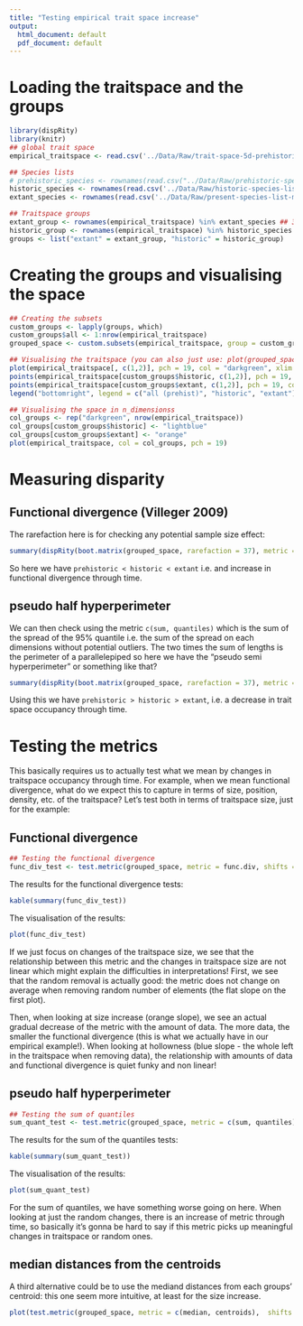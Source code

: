 ```yaml
---
title: "Testing empirical trait space increase"
output:
  html_document: default
  pdf_document: default
---
```


# Loading the traitspace and the groups

```r
library(dispRity)
library(knitr)
## global trait space 
empirical_traitspace <- read.csv('../Data/Raw/trait-space-5d-prehistoric-community.csv', row.names = 1) 

## Species lists
# prehistoric_species <- rownames(read.csv("../Data/Raw/prehistoric-species-list.csv"))
historic_species <- rownames(read.csv('../Data/Raw/historic-species-list-minus-a-flammeus.csv', row.names = 1))
extant_species <- rownames(read.csv('../Data/Raw/present-species-list-minus-a-flammeus.csv', row.names = 1))

## Traitspace groups
extant_group <- rownames(empirical_traitspace) %in% extant_species ## 37 species present
historic_group <- rownames(empirical_traitspace) %in% historic_species ## 63 species present
groups <- list("extant" = extant_group, "historic" = historic_group)
```

# Creating the groups and visualising the space

```r
## Creating the subsets
custom_groups <- lapply(groups, which)
custom_groups$all <- 1:nrow(empirical_traitspace)
grouped_space <- custom.subsets(empirical_traitspace, group = custom_groups)
```

```r
## Visualising the traitspace (you can also just use: plot(grouped_space)!)
plot(empirical_traitspace[, c(1,2)], pch = 19, col = "darkgreen", xlim = c(-4,6.5), ylim = c(-6.5, 4), xlab = "PC1 (79.11%)", ylab = "PC2 (7.81%)", cex = 1.5)
points(empirical_traitspace[custom_groups$historic, c(1,2)], pch = 19, col = "lightblue", cex = 1.25)
points(empirical_traitspace[custom_groups$extant, c(1,2)], pch = 19, col = "orange", cex = 0.9)
legend("bottomright", legend = c("all (prehist)", "historic", "extant"), pch = 19, col = c("darkgreen", "lightblue", "orange"))
```

```r
## Visualising the space in n_dimensionss
col_groups <- rep("darkgreen", nrow(empirical_traitspace))
col_groups[custom_groups$historic] <- "lightblue"
col_groups[custom_groups$extant] <- "orange"
plot(empirical_traitspace, col = col_groups, pch = 19)
```

# Measuring disparity

## Functional divergence (Villeger 2009)

The rarefaction here is for checking any potential sample size effect:

```r
summary(dispRity(boot.matrix(grouped_space, rarefaction = 37), metric = func.div))
```

So here we have `prehistoric < historic < extant` i.e. and increase in functional divergence through time.

## pseudo half hyperperimeter

We can then check using the metric `c(sum, quantiles)` which is the sum of the spread of the 95% quantile i.e. the sum of the spread on each dimensions without potential outliers.
The two times the sum of lengths is the perimeter of a parallelepiped so here we have the "pseudo semi hyperperimeter" or something like that?

```r
summary(dispRity(boot.matrix(grouped_space, rarefaction = 37), metric = c(sum, quantiles)))
```

Using this we have `prehistoric > historic > extant`, i.e. a decrease in trait space occupancy through time.

# Testing the metrics

This basically requires us to actually test what we mean by changes in traitspace occupancy through time.
For example, when we mean functional divergence, what do we expect this to capture in terms of size, position, density, etc. of the traitspace?
Let's test both in terms of traitspace size, just for the example:

## Functional divergence

```r
## Testing the functional divergence
func_div_test <- test.metric(grouped_space, metric = func.div, shifts = c("random", "size"), replicates = 30)
```

The results for the functional divergence tests:
```r
kable(summary(func_div_test))
```

The visualisation of the results:
```r
plot(func_div_test)
```

If we just focus on changes of the traitspace size, we see that the relationship between this metric and the changes in traitspace size are not linear which might explain the difficulties in interpretations!
First, we see that the random removal is actually good: the metric does not change on average when removing random number of elements (the flat slope on the first plot).

Then, when looking at size increase (orange slope), we see an actual gradual decrease of the metric with the amount of data. The more data, the smaller the functional divergence (this is what we actually have in our empirical example!).
When looking at hollowness (blue slope - the whole left in the traitspace when removing data), the relationship with amounts of data and functional divergence is quiet funky and non linear!

## pseudo half hyperperimeter

```r
## Testing the sum of quantiles
sum_quant_test <- test.metric(grouped_space, metric = c(sum, quantiles),  shifts = c("random", "size"), replicates = 30)
```

The results for the sum of the quantiles tests:
```r
kable(summary(sum_quant_test))
```

The visualisation of the results:
```r
plot(sum_quant_test)
```

For the sum of quantiles, we have something worse going on here.
When looking at just the random changes, there is an increase of metric through time, so basically it's gonna be hard to say if this metric picks up meaningful changes in traitspace or random ones.

## median distances from the centroids

A third alternative could be to use the mediand distances from each groups' centroid: this one seem more intuitive, at least for the size increase.

```r
plot(test.metric(grouped_space, metric = c(median, centroids),  shifts = c("random", "size"), replicates = 10))
```